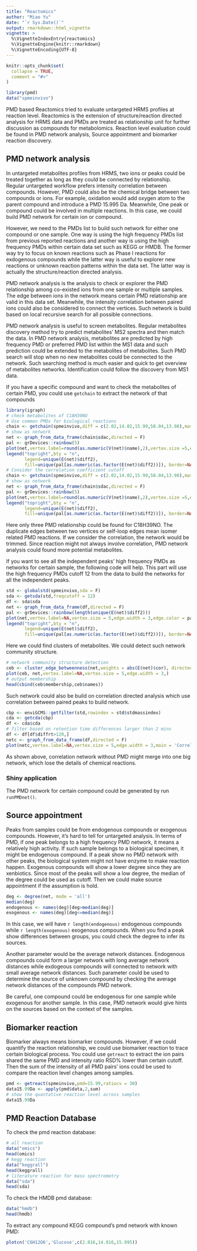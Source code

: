 ```yaml
---
title: "Reactomics"
author: "Miao Yu"
date: "`r Sys.Date()`"
output: rmarkdown::html_vignette
vignette: >
  %\VignetteIndexEntry{reactomics}
  %\VignetteEngine{knitr::rmarkdown}
  %\VignetteEncoding{UTF-8}
---
```


```r
knitr::opts_chunk$set(
  collapse = TRUE,
  comment = "#>"
)
```

```r
library(pmd)
data("spmeinvivo")
```

PMD based Reactomics tried to evaluate untargeted HRMS profiles at reaction level. Reactomics is the extension of structure/reaction directed analysis for HRMS data and PMDs are treated as relationship unit for further discussion as compounds for metabolomics. Reaction level evaluation could be found in PMD network analysis, Source appointment and biomarker reaction discovery.

## PMD network analysis

In untargeted metabolites profiles from HRMS, two ions or peaks could be treated together as long as they could be connected by relationship. Regular untargeted workflow prefers intensity correlation between compounds. However, PMD could also be the chemical bridge between two compounds or ions. For example, oxidation would add oxygen atom to the parent compound and introduce a PMD 15.995 Da. Meanwhile, One peak or compound could be involved in multiple reactions. In this case, we could build PMD network for certain ion or compound.

However, we need to the PMDs list to build such network for either one compound or one sample. One way is using the high frequency PMDs list from previous reported reactions and another way is using the high frequency PMDs within certain data set such as KEGG or HMDB. The former way try to focus on known reactions such as Phase I reactions for exdogenous compounds while the latter way is useful to explorer new reactions or unknown reaction patterns within the data set. The latter way is actually the structure/reaction directed analysis.

PMD network analysis is the analysis to check or explorer the PMD relationship among co-existed ions from one sample or multiple samples. The edge between ions in the network means certain PMD relationship are valid in this data set. Meanwhile, the intensity correlation between paired ions could also be considered to connect the vertices. Such network is build based on local recursive search for all possible connections. 

PMD network analysis is useful to screen metabolites. Regular metabolites discovery method try to predict metabolites' MS2 spectra and then match the data. In PMD network analysis, metabolites are predicted by high frequency PMD or preferred PMD list within the MS1 data and such prediction could be extended to the metabolites of metabolites. Such PMD search will stop when no new metabolites could be connected to the network. Such searching method is much easier and quick to get overview of metabolites networks. Identification could follow the discovery from MS1 data.

If you have a specific compound and want to check the metabolites of certain PMD, you could use `getchain` to extract the network of that compounds

```r
library(igraph)
# check metabolites of C18H39NO
# Use common PMDs for biological reactions
chain <- getchain(spmeinvivo,diff = c(2.02,14.02,15.99,58.04,13.98),mass = 286.3101,digits = 2,corcutoff = 0)
# show as network
net <- graph_from_data_frame(chain$sdac,directed = F)
pal <- grDevices::rainbow(5)
plot(net,vertex.label=round(as.numeric(V(net)$name),2),vertex.size =5,edge.width = 3,edge.color = pal[as.numeric(as.factor(E(net)$diff2))],vertex.label.dist=1,vertex.color=ifelse(round(as.numeric(V(net)$name),4) %in% 286.3101,'red','black'), main = 'PMD network')
legend("topright",bty = "n",
       legend=unique(E(net)$diff2),
       fill=unique(pal[as.numeric(as.factor(E(net)$diff2))]), border=NA,horiz = F)
# Consider the correlation coefficient cutoff
chain <- getchain(spmeinvivo,diff = c(2.02,14.02,15.99,58.04,13.98),mass = 286.3101,digits = 2,corcutoff = 0.6)
# show as network
net <- graph_from_data_frame(chain$sdac,directed = F)
pal <- grDevices::rainbow(5)
plot(net,vertex.label=round(as.numeric(V(net)$name),2),vertex.size =5,edge.width = 3,edge.color = pal[as.numeric(as.factor(E(net)$diff2))],vertex.label.dist=1,vertex.color=ifelse(round(as.numeric(V(net)$name),4) %in% 286.3101,'red','black'), main = 'PMD network')
legend("topright",bty = "n",
       legend=unique(E(net)$diff2),
       fill=unique(pal[as.numeric(as.factor(E(net)$diff2))]), border=NA,horiz = F)
```

Here only three PMD relationship could be found for C18H39NO. The duplicate edges between two vertices or self-loop edges mean isomer related PMD reactions. If we consider the correlation, the network would be trimmed. Since reaction might not always involve correlation, PMD network analysis could found more potential metabolites.

If you want to see all the independent peaks' high frequency PMDs as networks for certain sample, the following code will help. This part will use the high frequency PMDs cutoff 12 from the data to build the networks for all the independent peaks.

```r
std <- globalstd(spmeinvivo,sda = F)
sda <- getsda(std,freqcutoff = 12)
df <- sda$sda
net <- graph_from_data_frame(df,directed = F)
pal <- grDevices::rainbow(length(unique(E(net)$diff2)))
plot(net,vertex.label=NA,vertex.size = 5,edge.width = 3,edge.color = pal[as.numeric(as.factor(E(net)$diff2))],main = 'PMD network')
legend("topright",bty = "n",
       legend=unique(E(net)$diff2),
       fill=unique(pal[as.numeric(as.factor(E(net)$diff2))]), border=NA,horiz = F)
```

Here we could find clusters of metabolites. We could detect such network community structure.

```r
# network community structure detection
ceb <- cluster_edge_betweenness(net,weights = abs(E(net)$cor), directed = F) 
plot(ceb, net,vertex.label=NA,vertex.size = 5,edge.width = 3,) 
# output membership
head(cbind(ceb$membership,ceb$names))
```

Such network could also be build on correlation directed analysis which use correlation between paired peaks to build network.

```r
cbp <- enviGCMS::getfilter(std,rowindex = std$stdmassindex)
cda <- getcda(cbp)
df <- cda$cda
# filter based on retention time differences larger than 2 mins
df <- df[df$diffrt>120,]
netc <- graph_from_data_frame(df,directed = F)
plot(netc,vertex.label=NA,vertex.size = 5,edge.width = 3,main = 'Correlation network')
```

As shown above, correlation network without PMD might merge into one big network, which lose the details of chemical reactions.

### Shiny application

The PMD network for certain compound could be generated by run `runPMDnet()`.

## Source appointment

Peaks from samples could be from endogenous compounds or exogenous compounds. However, it's hard to tell for untargeted analysis. In terms of PMD, if one peak belongs to a high frequency PMD network, it means a relatively high activity. If such sample belongs to a biological specimen, it might be endogenous compound. If a peak show no PMD network with other peaks, the biological system might not have enzyme to make reaction happen. Exogenous compounds will show a lower degree since they are xenbiotics. Since most of the peaks will show a low degree, the median of the degree could be used as cutoff. Then we could make source appointment if the assumption is hold.

```r
deg <- degree(net, mode = 'all')
median(deg)
endogenous <- names(deg)[deg>median(deg)]
exogenous <- names(deg)[deg<=median(deg)]
```

In this case, we will have `r length(endogenous)` endogenous compounds while `r length(exogenous)` exogenous compounds. When you find a peak show differences between groups, you could check the degree to infer its sources.

Another parameter would be the average network distances. Endogenous compounds could form a larger network with long average network distances while exdogeous compounds will connected to network with small average network distances. Such parameter could be used to determine the source of unknown compound by checking the average network distances of the compounds PMD network.

Be careful, one compound could be endogenous for one sample while exogenous for another sample. In this case, PMD network would give hints on the sources based on the context of the samples.

## Biomarker reaction

Biomarker always means biomarker compounds. However, if we could quantify the reaction relationship, we could use biomarker reaction to trace certain biological process. You could use `getreact` to extract the ion pairs shared the same PMD and intensity ratio RSD% lower than certain cutoff. Then the sum of the intensity of all PMD pairs' ions could be used to compare the reaction level changes among samples.

```r
pmd <- getreact(spmeinvivo,pmd=15.99,ratiocv = 30)
data15.99Da <- apply(pmd$data,2,sum)
# show the quantative reaction level across samples
data15.99Da
```

## PMD Reaction Database

To check the pmd reaction database:

```r
# all reaction
data("omics")
head(omics)
# kegg reaction
data("keggrall")
head(keggrall)
# literature reaction for mass spectrometry
data("sda")
head(sda)
```

To check the HMDB pmd database:

```r
data("hmdb")
head(hmdb)
```

To extract any compound KEGG compound's pmd network with known PMD:

```r
plotcn('C6H12O6','Glucose',c(2.016,14.016,15.995))
```

